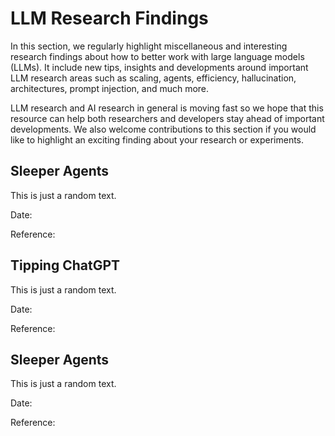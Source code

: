 # LLM Research Findings

In this section, we regularly highlight miscellaneous and interesting research findings about how to better work with large language models (LLMs). It include new tips, insights and developments around important LLM research areas such as scaling, agents, efficiency, hallucination, architectures, prompt injection, and much more.

LLM research and AI research in general is moving fast so we hope that this resource can help both researchers and developers stay ahead of important developments. We also welcome contributions to this section if you would like to highlight an exciting finding about your research or experiments. 

## Sleeper Agents

This is just a random text.

Date:

Reference:


## Tipping ChatGPT

This is just a random text.

Date:

Reference:

## Sleeper Agents

This is just a random text.

Date:

Reference: